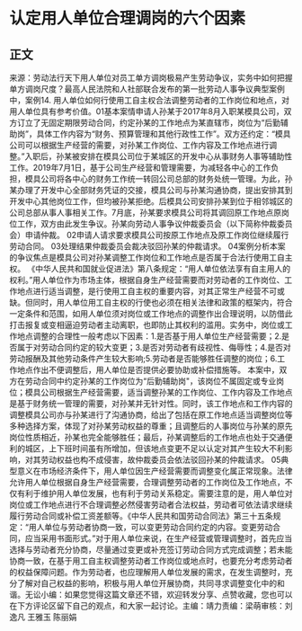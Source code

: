 # 认定用人单位合理调岗的六个因素
## 正文
来源：劳动法行天下用人单位对员工单方调岗极易产生劳动争议，实务中如何把握单方调岗尺度？最高人民法院和人社部联合发布的第一批劳动人事争议典型案例中，案例14. 用人单位如何行使用工自主权合法调整劳动者的工作岗位和地点，对用人单位具有参考价值。01基本案情申请人孙某于2017年8月入职某模具公司，双方订立了无固定期限劳动合同，约定孙某的工作地点为某直辖市，岗位为“后勤辅助岗”，具体工作内容为“财务、预算管理和其他行政性工作”。双方还约定：“模具公司可以根据生产经营的需要，对孙某工作岗位、工作内容及工作地点进行调整。”入职后，孙某被安排在模具公司位于某城区的开发中心从事财务人事等辅助性工作。2019年7月1日，基于公司生产经营和管理需要，为减轻各中心的工作负担，模具公司将各中心的财务工作统一转回公司总部的财务处统一管理。为此，孙某办理了开发中心全部财务凭证的交接，模具公司与孙某沟通协商，提出安排其到开发中心其他岗位工作，但均被孙某拒绝。后模具公司安排孙某到位于相邻城区的公司总部从事人事相关工作。7月底，孙某要求模具公司将其调回原工作地点原岗位工作，双方由此发生争议。孙某向劳动人事争议仲裁委员会（以下简称仲裁委员会）申请仲裁。 02申请人请求要求模具公司按原工作地点及原工作岗位继续履行劳动合同。 03处理结果仲裁委员会裁决驳回孙某的仲裁请求。 04案例分析本案的争议焦点是模具公司对孙某调整工作岗位和工作地点是否属于合法行使用工自主权。 《中华人民共和国就业促进法》第八条规定：“用人单位依法享有自主用人的权利。”用人单位作为市场主体，根据自身生产经营需要而对劳动者的工作岗位、工作地点进行适当调整，是行使用工自主权的重要内容，对其正常生产经营不可或缺。但同时，用人单位用工自主权的行使也必须在相关法律和政策的框架内，符合一定条件和范围，如用人单位须对岗位或工作地点的调整作出合理说明，以防借此打击报复或变相逼迫劳动者主动离职，也即防止其权利的滥用。实务中，岗位或工作地点调整的合理性一般考虑以下因素：1.是否基于用人单位生产经营需要；2.是否属于对劳动合同约定的较大变更；3.是否对劳动者有歧视性、侮辱性；4.是否对劳动报酬及其他劳动条件产生较大影响;5.劳动者是否能够胜任调整的岗位；6.工作地点作出不便调整后，用人单位是否提供必要协助或补偿措施等。 本案中，双方在劳动合同中约定孙某的工作岗位为“后勤辅助岗"，该岗位不属固定或专业岗位；模具公司根据生产经营需要，适当调整孙某的工作岗位、工作内容及工作地点是基于财务统一管理的需要，对孙某并无针对性。同时，该工作地点和工作内容的调整模具公司亦与孙某进行了沟通协商，给出了包括在原工作地点适当调整岗位等多种选择方案，体现了对孙某劳动权益的尊重；且调整后的人事岗位与孙某的原先岗位性质相近，孙某也完全能够胜任；最后，孙某调整后的工作地点也处于交通便利的城区，上下班时间虽有所增加，但该地点变更不足以认定对其产生较大不利影响，对其劳动权益也构不成侵害，故仲裁委员会依法驳回孙某的仲裁请求。 05典型意义在市场经济条件下，用人单位因生产经营需要而调整变化属正常现象。法律允许用人单位根据自身生产经营需要，合理调整劳动者的工作岗位及工作地点，不仅有利于维护用人单位发展，也有利于劳动关系稳定。需要注意的是，用人单位对岗位或工作地点进行不合理调整必然侵害劳动者合法权益，劳动者可依法请求继续履行劳动合同或补偿工资差额等。《中华人民共和国劳动合同法》第三十五条规定：“用人单位与劳动者协商一致，可以变更劳动合同约定的内容。变更劳动合同，应当采用书面形式。”对于用人单位来说，在生产经营或管理调整时，首先应当选择与劳动者充分协商，尽量通过变更或补充签订劳动合同方式完成调整；若未能协商一致，在基于用工自主权调整劳动者工作岗位或地点时，也要充分考虑劳动者的权益保障问题。作为劳动者，也应理解用人单位发展的需求，在发生调整时，充分了解对自己权益的影响，积极与用人单位开展协商，共同寻求调整变化中的和谐。无讼小编：如果您觉得这篇文章还不错，欢迎转发分享、点赞收藏，您也可以在下方评论区留下自己的观点，和大家一起讨论。主编：靖力责编：梁萌审核：刘逸凡 王雅玉 陈丽娟